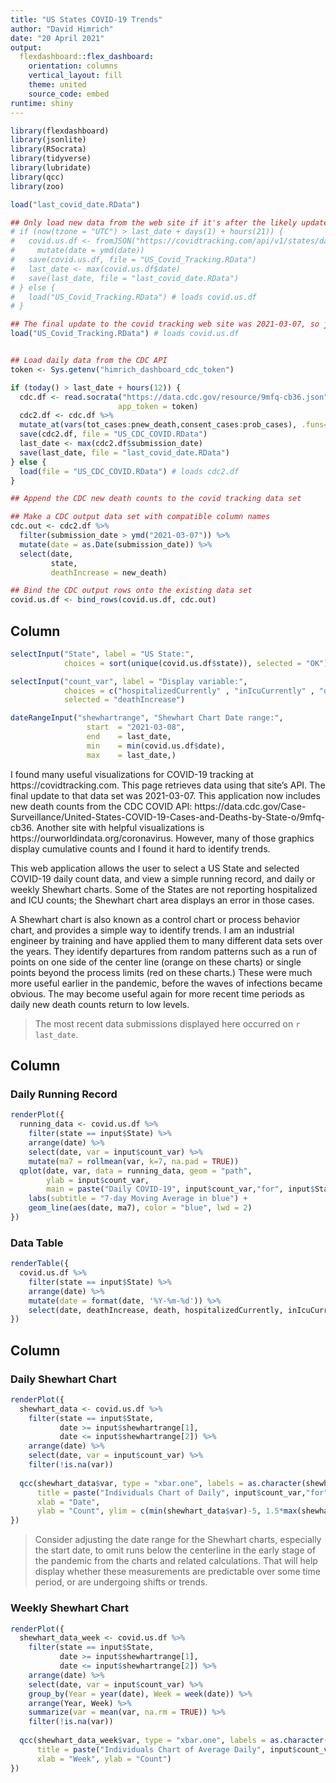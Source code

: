 ```yaml
---
title: "US States COVID-19 Trends"
author: "David Himrich"
date: "20 April 2021"
output: 
  flexdashboard::flex_dashboard:
    orientation: columns
    vertical_layout: fill
    theme: united
    source_code: embed
runtime: shiny   
---
```


```r

library(flexdashboard)
library(jsonlite)
library(RSocrata)
library(tidyverse)
library(lubridate)
library(qcc)
library(zoo)

load("last_covid_date.RData")

## Only load new data from the web site if it's after the likely update time
# if (now(tzone = "UTC") > last_date + days(1) + hours(21)) {
#   covid.us.df <- fromJSON("https://covidtracking.com/api/v1/states/daily.json") %>%
#     mutate(date = ymd(date))
#   save(covid.us.df, file = "US_Covid_Tracking.RData")
#   last_date <- max(covid.us.df$date)
#   save(last_date, file = "last_covid_date.RData")
# } else {
#   load("US_Covid_Tracking.RData") # loads covid.us.df
# }

## The final update to the covid tracking web site was 2021-03-07, so just load that final data set
load("US_Covid_Tracking.RData") # loads covid.us.df


## Load daily data from the CDC API
token <- Sys.getenv("himrich_dashboard_cdc_token")

if (today() > last_date + hours(12)) {
  cdc.df <- read.socrata("https://data.cdc.gov/resource/9mfq-cb36.json",
                        app_token = token)
  cdc2.df <- cdc.df %>% 
  mutate_at(vars(tot_cases:pnew_death,consent_cases:prob_cases), .funs=as.numeric)
  save(cdc2.df, file = "US_CDC_COVID.RData")
  last_date <- max(cdc2.df$submission_date)
  save(last_date, file = "last_covid_date.RData")
} else {
  load(file = "US_CDC_COVID.RData") # loads cdc2.df
}

## Append the CDC new death counts to the covid tracking data set

## Make a CDC output data set with compatible column names
cdc.out <- cdc2.df %>% 
  filter(submission_date > ymd("2021-03-07")) %>% 
  mutate(date = as.Date(submission_date)) %>% 
  select(date,
         state,
         deathIncrease = new_death)

## Bind the CDC output rows onto the existing data set
covid.us.df <- bind_rows(covid.us.df, cdc.out)

```

Column {.sidebar}
-----------------------------------------------------------------------

```r
selectInput("State", label = "US State:",
            choices = sort(unique(covid.us.df$state)), selected = "OK")

selectInput("count_var", label = "Display variable:",
            choices = c("hospitalizedCurrently" , "inIcuCurrently" , "deathIncrease"), 
            selected = "deathIncrease")

dateRangeInput("shewhartrange", "Shewhart Chart Date range:",
                 start  = "2021-03-08",
                 end    = last_date,
                 min    = min(covid.us.df$date),
                 max    = last_date,)
```

I found many useful visualizations for COVID-19 tracking at https://covidtracking.com. This page retrieves data using that site's API. The final update to that data set was 2021-03-07. This application now includes new death counts from the CDC COVID API:  https://data.cdc.gov/Case-Surveillance/United-States-COVID-19-Cases-and-Deaths-by-State-o/9mfq-cb36. Another site with helpful visualizations is  https://ourworldindata.org/coronavirus. However, many of those graphics display cumulative counts and I found it hard to identify trends. 

This web application allows the user to select a US State and selected COVID-19 daily count data, and view a simple running record, and daily or weekly Shewhart charts. Some of the States are not reporting hospitalized and ICU counts; the Shewhart chart area displays an error in those cases.

A Shewhart chart is also known as a control chart or process behavior chart, and provides a simple way to identify trends. I am an industrial engineer by training and have applied them to many different data sets over the years. They identify departures from random patterns such as a run of points on one side of the center line (orange on these charts) or single points beyond the process limits (red on these charts.) These were much more useful earlier in the pandemic, before the waves of infections became obvious. The may become useful again for more recent time periods as daily new death counts return to low levels.

> The most recent data submissions displayed here occurred on `r last_date`.

Column {.tabset}
-----------------------------------------------------------------------

### Daily Running Record

```r

renderPlot({
  running_data <- covid.us.df %>%
    filter(state == input$State) %>%
    arrange(date) %>% 
    select(date, var = input$count_var) %>% 
    mutate(ma7 = rollmean(var, k=7, na.pad = TRUE))
  qplot(date, var, data = running_data, geom = "path",
        ylab = input$count_var,
        main = paste("Daily COVID-19", input$count_var,"for", input$State)) +
    labs(subtitle = "7-day Moving Average in blue") +
    geom_line(aes(date, ma7), color = "blue", lwd = 2)
})
```

### Data Table

```r

renderTable({
  covid.us.df %>%
    filter(state == input$State) %>%
    arrange(date) %>% 
    mutate(date = format(date, '%Y-%m-%d')) %>% 
    select(date, deathIncrease, death, hospitalizedCurrently, inIcuCurrently)
})
```


Column {.tabset}
-----------------------------------------------------------------------

### Daily Shewhart Chart

```r

renderPlot({
  shewhart_data <- covid.us.df %>%
    filter(state == input$State, 
           date >= input$shewhartrange[1],
           date <= input$shewhartrange[2]) %>%
    arrange(date) %>% 
    select(date, var = input$count_var) %>% 
    filter(!is.na(var))
  
  qcc(shewhart_data$var, type = "xbar.one", labels = as.character(shewhart_data$date),
      title = paste("Individuals Chart of Daily", input$count_var,"for", input$State),
      xlab = "Date",
      ylab = "Count", ylim = c(min(shewhart_data$var)-5, 1.5*max(shewhart_data$var)))
})

```

> Consider adjusting the date range for the Shewhart charts, especially the start date, to omit runs below the centerline in the early stage of the pandemic from the charts and related calculations. That will help display whether these measurements are predictable over some time period, or are undergoing shifts or trends.

### Weekly Shewhart Chart

```r

renderPlot({
  shewhart_data_week <- covid.us.df %>%
    filter(state == input$State, 
           date >= input$shewhartrange[1],
           date <= input$shewhartrange[2]) %>%
    arrange(date) %>% 
    select(date, var = input$count_var) %>% 
    group_by(Year = year(date), Week = week(date)) %>% 
    arrange(Year, Week) %>% 
    summarize(var = mean(var, na.rm = TRUE)) %>% 
    filter(!is.na(var))
  
  qcc(shewhart_data_week$var, type = "xbar.one", labels = as.character(shewhart_data_week$Week),
      title = paste("Individuals Chart of Average Daily", input$count_var,"for", input$State, "by Week"),
      xlab = "Week", ylab = "Count")
})

```
